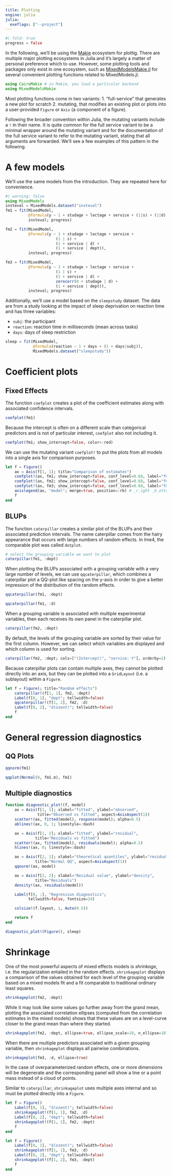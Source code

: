 ```yaml
---
title: Plotting
engine: julia
julia:
  exeflags: ["--project"]
---
```


```julia
#| fold: true
progress = false
```

In the following, we'll be using the [Makie](https://docs.makie.org/v0.21/) ecosystem for plottig. There are multiple major plotting ecosystems in Julia and it's largely a matter of personal preference which to use. However, some plotting tools and packages only exist in one ecosystem, such as [MixedModelsMakie.jl](https://palday.github.io/MixedModelsMakie.jl/v0.4/) for several convenient plotting functions related to MixedModels.jl.

```julia
using CairoMakie # in Makie, you load a particular backend
using MixedModelsMakie
```

Most plotting functions come in two variants:
1. "full-service" that generates a new plot for scratch
2. mutating, that modifies an existing plot or plots into a user-provided `Figure` or `Axis` (a component of a figure).

Following the broader convention within Julia, the mutating variants include a `!` in their name. It is quite common for the full service variant to be a minimal wrapper around the mutating variant and for the documentation of the full service variant to refer to the mutating variant, stating that all arguments are forwarded. We'll see a few examples of this pattern in the following.

# A few models

We'll use the same models from the introduction. They are repeated here for convenience.

```julia
#| warning: false
using MixedModels
insteval = MixedModels.dataset("insteval")
fm1 = fit(MixedModel,
          @formula(y ~ 1 + studage + lectage + service + (1|s) + (1|d) + (1|dept)),
          insteval; progress)

fm2 = fit(MixedModel,
          @formula(y ~ 1 + studage + lectage + service +
                      (1 | s) +
                      (1 + service | d) +
                      (1 + service | dept)),
          insteval; progress)

fm3 = fit(MixedModel,
          @formula(y ~ 1 + studage + lectage + service +
                      (1 | s) +
                      (1 + service | d) +
                      zerocorr(0 + studage | d) +
                      (1 + service | dept)),
          insteval; progress)
```

Additionally, we'll use a model based on the `sleepstudy` dataset. The data are from a study looking at the impact of sleep deprivation on reaction time and has three variables:

- `subj`: the participant
- `reaction`: reaction time in milliseconds (mean across tasks)
- `days`: days of sleep restriction

```julia
sleep = fit(MixedModel,
            @formula(reaction ~ 1 + days + (1 + days|subj)),
            MixedModels.dataset("sleepstudy"))
```

# Coefficient plots

## Fixed Effects

The function `coefplot` creates a plot of the coefficient estimates along with associated confidence intervals.

```julia
coefplot(fm1)
```

Because the intercept is often on a different scale than categorical predictors and is not of particular interest, `coefplot` also not including it.

```julia
coefplot(fm1; show_intercept=false, color=:red)
```

We can use the mutating variant `coefplot!` to put the plots from all models into a single axis for comparison purposes.

```julia
let f = Figure()
    ax = Axis(f[1, 1]; title="Comparison of estimates")
    coefplot!(ax, fm1; show_intercept=false, conf_level=0.68, label="fm1")
    coefplot!(ax, fm2; show_intercept=false, conf_level=0.68, label="fm2")
    coefplot!(ax, fm3; show_intercept=false, conf_level=0.68, label="fm3")
    axislegend(ax, "model"; merge=true, position=:rb) # _r_ight _b_ottom
    f
end
```

## BLUPs

The function `caterpillar` creates a similar plot of the BLUPs and their associated prediction intervals. The name caterpillar comes from the hairy appearance that occurs with large numbers of random effects. In lme4, the comparable plot was called `dotplot`.

```julia
# select the grouping variable we want to plot
caterpillar(fm1, :dept)
```

When plotting the BLUPs associated with a grouping variable with a very large number of levels, we can use `qqcaterpillar`, which combines a caterpillar plot a QQ-plot like spacing on the y-axis in order to give a better impression of the distribution of the random effects.

```julia
qqcaterpillar(fm1, :dept)
```

```julia
qqcaterpillar(fm1, :d)
```

When a grouping variable is associated with multiple experimental variables, then each receives its own panel in the caterpillar plot.

```julia
caterpillar(fm2, :dept)
```

By default, the levels of the grouping variable are sorted by their value for the first column. However, we can select which variables are displayed and which column is used for sorting.

```julia
caterpillar(fm2, :dept; cols=["(Intercept)", "service: Y"], orderby=2)
```

Because caterpillar plots can contain multiple axes, they cannot be plotted directly into an axis, but they can be plotted into a `GridLayout` (i.e. a sublayout) within a `Figure`.

```julia
let f = Figure(; title="Random effects")
    caterpillar!(f[1, 1], fm2, :dept)
    Label(f[0, 1], "dept"; tellwidth=false)
    qqcaterpillar!(f[1, 2], fm2, :d)
    Label(f[0, 2], "d(ozent)"; tellwidth=false)
    f
end
```

# General regression diagnostics

## QQ Plots

```julia
qqnorm(fm1)
```

```julia
qqplot(Normal(0, fm1.σ), fm1)
```

## Multiple diagnostics

```julia
function diagnostic_plot!(f, model)
    ax = Axis(f[1, 1]; xlabel="fitted", ylabel="observed",
              title="Observed vs fitted", aspect=AxisAspect(1))
    scatter!(ax, fitted(model), response(model); alpha=0.5)
    ablines!(ax, 0, 1; linestyle=:dash)

    ax = Axis(f[1, 2]; xlabel="fitted", ylabel="residual",
             title="Residuals vs fitted")
    scatter!(ax, fitted(model), residuals(model); alpha=0.5)
    hlines!(ax, 0; linestyle=:dash)

    ax = Axis(f[2, 1]; xlabel="theoretical quantiles", ylabel="residuals",
             title="Normal QQ", aspect=AxisAspect(1))
    qqnorm!(ax, model)

    ax = Axis(f[2, 2]; xlabel="Residual value", ylabel="density",
             title="Residuals")
    density!(ax, residuals(model))

    Label(f[0, :], "Regression diagnostics";
          tellwidth=false, fontsize=24)

    colsize!(f.layout, 1, Auto(0.5))

    return f
end

diagnostic_plot!(Figure(), sleep)
```

# Shrinkage

One of the most powerful aspects of mixed effects models is *shrinkage*, i.e. the regularization entailed in the random effects. `shrinkageplot` displays a comparison of the values obtained for each level of the grouping variable based on a mixed models fit and a fit comparable to traditional ordinary least squares.

```julia
shrinkageplot(fm2, :dept)
```

While it may look like some values go further away from the grand mean, plotting the associated correlation ellipses (computed from the correlation estimates in the mixed models) shows that these values are on a level-curve closer to the grand mean than where they started.

```julia
shrinkageplot(fm2, :dept, ellipse=true, ellipse_scale=10, n_ellipse=10)
```

When there are multiple predictors associated with a given grouping variable, then `shrinkageplot` displays all pairwise combinations.

```julia
shrinkageplot(fm3, :d, ellipse=true)
```

In the case of overparameterized random effects, one or more dimensions will be degenerate and the corresponding panel will show a line or a point mass instead of a cloud of points.

Similar to `caterpillar`, `shrinkageplot` uses multiple axes internal and so must be plotted directly into a `Figure`.

```julia
let f = Figure()
    Label(f[0, 1], "d(ozent)"; tellwidth=false)
    shrinkageplot!(f[1, 1], fm2, :d)
    Label(f[0, 2], "dept"; tellwidth=false)
    shrinkageplot!(f[1, 2], fm2, :dept)
    f
end
```

```julia
let f = Figure()
    Label(f[0, 1], "d(ozent)"; tellwidth=false)
    shrinkageplot!(f[1, 1], fm3, :d)
    Label(f[0, 2], "dept"; tellwidth=false)
    shrinkageplot!(f[1, 2], fm3, :dept)
    f
end
```
